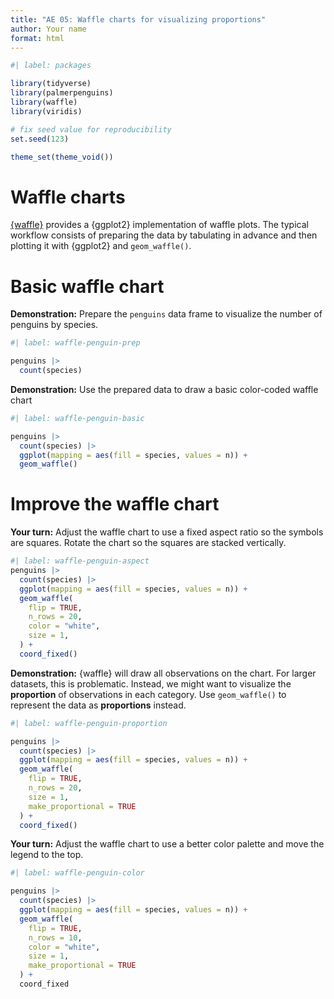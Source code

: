 ```yaml
---
title: "AE 05: Waffle charts for visualizing proportions"
author: Your name
format: html
---
```


```r
#| label: packages

library(tidyverse)
library(palmerpenguins)
library(waffle)
library(viridis)

# fix seed value for reproducibility
set.seed(123)

theme_set(theme_void())
```

# Waffle charts

[{waffle}](https://github.com/hrbrmstr/waffle) provides a {ggplot2} implementation of waffle plots. The typical workflow consists of preparing the data by tabulating in advance and then plotting it with {ggplot2} and `geom_waffle()`.

# Basic waffle chart

**Demonstration:** Prepare the `penguins` data frame to visualize the number of penguins by species.

```r
#| label: waffle-penguin-prep

penguins |> 
  count(species)

```

**Demonstration:** Use the prepared data to draw a basic color-coded waffle chart

```r
#| label: waffle-penguin-basic

penguins |> 
  count(species) |>
  ggplot(mapping = aes(fill = species, values = n)) +
  geom_waffle()

```

# Improve the waffle chart

**Your turn:** Adjust the waffle chart to use a fixed aspect ratio so the symbols are squares. Rotate the chart so the squares are stacked vertically.

```r
#| label: waffle-penguin-aspect
penguins |> 
  count(species) |>
  ggplot(mapping = aes(fill = species, values = n)) +
  geom_waffle(
    flip = TRUE,
    n_rows = 20,
    color = "white",
    size = 1,
  ) + 
  coord_fixed()

```

**Demonstration:** {waffle} will draw all observations on the chart. For larger datasets, this is problematic. Instead, we might want to visualize the **proportion** of observations in each category. Use `geom_waffle()` to represent the data as **proportions** instead.

```r
#| label: waffle-penguin-proportion

penguins |> 
  count(species) |>
  ggplot(mapping = aes(fill = species, values = n)) +
  geom_waffle(
    flip = TRUE,
    n_rows = 20,
    size = 1,
    make_proportional = TRUE
  ) + 
  coord_fixed()
```

**Your turn:** Adjust the waffle chart to use a better color palette and move the legend to the top.

```r
#| label: waffle-penguin-color

penguins |> 
  count(species) |>
  ggplot(mapping = aes(fill = species, values = n)) +
  geom_waffle(
    flip = TRUE,
    n_rows = 10,
    color = "white",
    size = 1,
    make_proportional = TRUE
  ) + 
  coord_fixed

```
